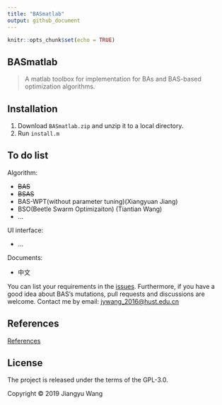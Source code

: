 ---
title: "BASmatlab"
output: github_document
---

```{r setup, include=FALSE}
knitr::opts_chunk$set(echo = TRUE)
```

## BASmatlab
>A matlab toolbox for implementation for BAs and BAS-based optimization algorithms.


## Installation

1. Download `BASmatlab.zip` and unzip it to a local directory.
2. Run `install.m`

## To do list

Algorithm:

-   ~~BAS~~
-   ~~BSAS~~
-   BAS-WPT(without parameter tuning)(Xiangyuan Jiang)
-   BSO(Beetle Swarm Optimizaiton) (Tiantian Wang)
-   ...

UI interface:

-   ...

Documents:

- 中文

You can list your requirements in the [issues](https://github.com/jywang2016/BASmatlab/issues). Furthermore, if you have a good idea about BAS's mutations, pull requests and discussions are welcome. Contact me by email: <jywang_2016@hust.edu.cn>

## References

[References](https://github.com/jywang2016/rBAS#references)

## License

The project is released under the terms of the GPL-3.0.

Copyright © 2019 Jiangyu Wang